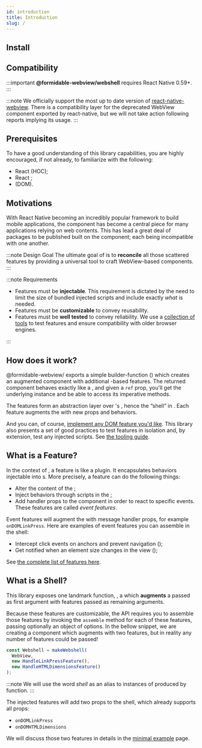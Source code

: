 ```yaml
---
id: introduction
title: Introduction
slug: /
---
```



## Install

<InstallPackageSnippet packages="@formidable-webview/webshell" />

## Compatibility

:::important
**@formidable-webview/webshell** requires React Native 0.59+.
:::

:::note
We officially support the most up to date version of
[react-native-webview](https://github.com/react-native-community/react-native-webview).
There is a compatibility layer for the deprecated WebView component exported by
react-native, but we will not take action following reports implying its usage.
:::

## Prerequisites

To have a good understanding of this library capabilities, you are highly encouraged, if not already, to familiarize with the following:

- React <Term id="hoc" title="Higher Order Components"/> (HOC);
- React <Term id="hooks"/>;
- <Term id="dom" title="Document Object Model" /> (DOM).


## Motivations

With React Native becoming an incredibly popular framework to build mobile
applications, the <WebView /> component has become a central piece for many
applications relying on web contents. This has lead a great deal of packages to
be published built on the <WebView /> component; each being incompatible with one
another.

:::note Design Goal
The ultimate goal of <Webshell /> is to **reconcile** all those scattered features
by providing a universal tool to craft WebView-based components.
:::

:::note Requirements

- Features must be **injectable**. This requirement is dictated by the need to
  limit the size of bundled injected scripts and include exactly _what_ is needed.
- Features must be **customizable** to convey reusability.
- Features must be **well tested** to convey reliability. We use a [collection of
  tools](./tooling) to test features and ensure compatibility with older browser engines.

:::

## How does it work?

@formidable-webview/<Webshell/> exports a simple builder-function (<Term id="HOC" />) which
creates an augmented <WebView /> component with additional <Term id="DOM" />-based features. The returned
component behaves exactly like a <WebView />, and given a `ref` prop, you'll get
the underlying <WebView /> instance and be able to access its imperative methods.

The <Term id="DOM" /> features form an abstraction layer over <WebView />'s <Term id="messaging system" />,
hence the “shell” in <Webshell />. Each <Term id="DOM" />
feature augments the <WebView /> with new props and behaviors.

And you can, of course, [implement any DOM feature you'd
like](./implementing-features). This library also presents a set of good
practices to test features in isolation and, by extension, test any injected
scripts. See [the tooling guide](./tooling).

## What is a Feature?

In the context of <Webshell />, a feature is like a plugin. It encapsulates
behaviors injectable into <WebView />s. More precisely, a feature can do the
following things:

- Alter the content of the <Term id="DOM" />;
- Inject behaviors through scripts in the <Term id="DOM" />;
- Add handler props to the <WebView /> component in order to react to specific events. These features are called _event features_.

<APIBox reference="Feature" type="class" />

Event features will augment the <WebView/> with <Term id="DOM" /> message
handler props, for example `onDOMLinkPress`. Here are examples of event features you
can assemble in the shell:

- Intercept click events on anchors and prevent navigation (<APIReference reference="HandleLinkPressFeature" type="variable" />);
- Get notified when an element size changes in the view (<APIReference reference="HandleLinkPressFeature" type="variable" />);

See [the complete list of features here](./features).

## What is a Shell?

This library exposes one landmark function, <APIReference reference="makeWebshell" type="function" />, a <Term id="HOC"/>
which **augments** a <WebView /> passed as first argument with features passed
as remaining arguments.

<APIBox reference="makeWebshell" type="function" />

Because these features are customizable, the API requires you to assemble those
features by invoking the `assemble` method for each of these features, passing
optionally an object of options. In the bellow snippet, we are creating a
component which augments <WebView /> with two features, but in reality any number
of features could be passed!

```js
const Webshell = makeWebshell(
  WebView,
  new HandleLinkPressFeature(),
  new HandleHTMLDimensionsFeature()
);
```

:::note
We will use the word _shell_ as an alias to instances of <APIReference reference="WebshellComponent" type="alias" /> produced
by <APIReference reference="makeWebshell" type="function" /> function.
:::

The injected features will add two props to the shell, which already supports all <WebView /> props:

- `onDOMLinkPress`
- `onDOMHTMLDimensions`

We will discuss those two features in details in the [minimal example](./minimal-example) page.
